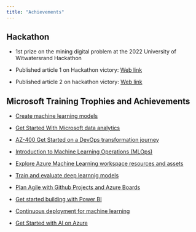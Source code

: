 ```yaml
---
title: "Achievements"
---
```


## Hackathon

- 1st prize on the mining digital problem at the 2022 University of Witwatersrand Hackathon

- Published article 1 on Hackathon victory: [Web link](https://example.com/article1)

- Published article 2 on hackathon victory: [Web link](https://example.com/article2)

## Microsoft Training Trophies and Achievements

- [Create machine learning models ](https://learn.microsoft.com/api/achievements/share/en-us/MfundoMonchwe-0567/NRR3D9AF?sharingId=154153C7E7B8BAE0)

 - [ Get Started With Microsoft data analytics](https://learn.microsoft.com/api/achievements/share/en-us/MfundoMonchwe-0567/7QGSQ6WZ?sharingId=154153C7E7B8BAE0)

- [AZ-400 Get Started on a DevOps transformation journey](https://learn.microsoft.com/api/achievements/share/en-us/MfundoMonchwe-0567/U85Y8MM3?sharingId=154153C7E7B8BAE0)

- [Introduction to Machine Learning Operations (MLOps)](https://learn.microsoft.com/api/achievements/share/en-us/MfundoMonchwe-0567/D5BX88QJ?sharingId=154153C7E7B8BAE0)

- [Explore Azure Machine Learning workspace resources and assets](https://learn.microsoft.com/api/achievements/share/en-us/MfundoMonchwe-0567/3NDF5FDH?sharingId=154153C7E7B8BAE0)

- [Train and evaluate deep learnnig models](https://learn.microsoft.com/api/achievements/share/en-us/MfundoMonchwe-0567/V4JTS7YM?sharingId=154153C7E7B8BAE0)

- [Plan Agile with Github Projects and Azure Boards](https://learn.microsoft.com/api/achievements/share/en-us/MfundoMonchwe-0567/AMM5QJB7?sharingId=154153C7E7B8BAE0)

- [Get started building with Power BI](https://learn.microsoft.com/api/achievements/share/en-us/MfundoMonchwe-0567/HHCMLY88?sharingId=154153C7E7B8BAE0)

- [Continuous deployment for machine learning](https://learn.microsoft.com/api/achievements/share/en-us/MfundoMonchwe-0567/WYXB3VWN?sharingId=154153C7E7B8BAE0)

- [Get Started with AI on Azure](https://learn.microsoft.com/api/achievements/share/en-us/MfundoMonchwe-0567/YZHMMEHR?sharingId=154153C7E7B8BAE0)